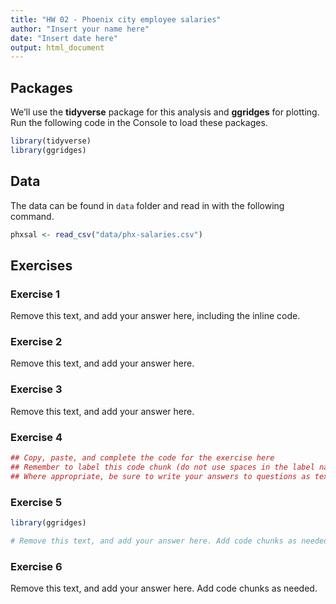 ```yaml
---
title: "HW 02 - Phoenix city employee salaries"
author: "Insert your name here"
date: "Insert date here"
output: html_document
---
```


## Packages

We'll use the **tidyverse** package for this analysis and **ggridges** for plotting.
Run the following code in the Console to load these packages.

```r
library(tidyverse)
library(ggridges)
```

## Data

The data can be found in `data` folder and read in with the following command.

```r
phxsal <- read_csv("data/phx-salaries.csv")
```

## Exercises

### Exercise 1

Remove this text, and add your answer here, including the inline code.

### Exercise 2

Remove this text, and add your answer here.

### Exercise 3

Remove this text, and add your answer here.

### Exercise 4

```r
## Copy, paste, and complete the code for the exercise here
## Remember to label this code chunk (do not use spaces in the label name)
## Where appropriate, be sure to write your answers to questions as text below
```

### Exercise 5

```r
library(ggridges)

# Remove this text, and add your answer here. Add code chunks as needed. 
```

### Exercise 6

Remove this text, and add your answer here. Add code chunks as needed. 
